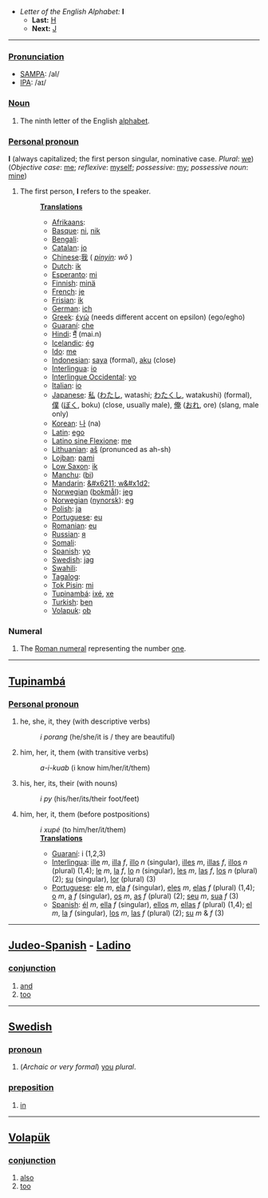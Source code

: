*''Letter of the English Alphabet:'' '''I'''
**'''Last:''' [[H]]
**'''Next:''' [[J]]
----

===[[Pronunciation]]===
*[[w:SAMPA|SAMPA]]: /aI/
*[[w:IPA|IPA]]: /aɪ/

===[[Noun]]===
#The ninth letter of the English [[alphabet]].

===[[Personal pronoun]]===
'''I''' (always capitalized; the first person singular, nominative case. ''Plural'': [[we]])<br>
(''Objective case'': [[me]]; ''reflexive'': [[myself]]; ''possessive'': [[my]]; ''possessive noun'': [[mine]])


# The first person, '''I''' refers to the speaker.
#:'''[[Translation]]s'''
#:*[[Afrikaans]]:[[]]
#:*[[Basque]]: [[ni]], [[nik]]
#:*[[Bengali]]: [[]]
#:*[[Catalan]]: [[jo]]
#:*[[Chinese]]:[[我]] ( ''[[pinyin]]: wǒ'' )
#:*[[Dutch]]: [[ik]]
#:*[[Esperanto]]: [[mi]]
#:*[[Finnish]]: [[minä]]
#:*[[French]]: [[je]]
#:*[[Frisian]]: [[ik]]
#:*[[German]]: [[ich]]
#:*[[Greek]]: [[έγώ]] (needs different accent on epsilon) (ego/egho)
#:*[[Guaraní]]: [[che]]
#:*[[Hindi]]: [[मैं]] (mai.n)
#:*[[Icelandic]]: [[ég]]
#:*[[Ido]]: [[me]]
#:*[[Indonesian]]: [[saya]] (formal), [[aku]] (close)
#:*[[Interlingua]]: [[io]]
#:*[[Interlingue Occidental]]: [[yo]]
#:*[[Italian]]: [[io]]
#:*[[Japanese]]: [[私]] ([[わたし]], watashi; [[わたくし]], watakushi) (formal), [[僕]] ([[ぼく]], boku) (close, usually male), [[俺]] ([[おれ]], ore) (slang, male only)
#:*[[Korean]]: [[나]] (na)
#:*[[Latin]]: [[ego]]
#:*[[Latino sine Flexione]]: [[me]]
#:*[[Lithuanian]]: [[aš]] (pronunced as ah-sh)
#:*[[Lojban]]: [[pami]]
#:*[[Low Saxon]]: [[ik (pd)|ik]]
#:*[[Manchu]]: ([[bi]])
#:*[[Mandarin]]: [[&#x6211; w&#x1d2;]]
#:*[[Norwegian]] ([[bokmål]]): [[jeg]]
#:*[[Norwegian]] ([[nynorsk]]): [[eg]]
#:*[[Polish]]: [[ja]]
#:*[[Portuguese]]: [[eu]]
#:*[[Romanian]]: [[eu]]
#:*[[Russian]]: [[я]]
#:*[[Somali]]: [[]]
#:*[[Spanish]]: [[yo]]
#:*[[Swedish]]: [[jag]]
#:*[[Swahili]]: [[]]
#:*[[Tagalog]]: [[]]
#:*[[Tok Pisin]]: [[mi]]
#:*[[Tupinambá]]: [[ixé]], [[xe]]
#:*[[Turkish]]: [[ben]]
#:*[[Volapuk]]: [[ob]]

===Numeral===
#The [[Roman numeral]] representing the number [[one]].

----

==[[Tupinambá]]==
===[[Personal pronoun]]===
# he, she, it, they (with descriptive verbs)
#:''i porang'' (he/she/it is / they are beautiful)
# him, her, it, them (with transitive verbs)
#:''a-i-kuab'' (i know him/her/it/them)
# his, her, its, their (with nouns)
#:''i py'' (his/her/its/their foot/feet)
# him, her, it, them (before postpositions)
#:''i xupé'' (to him/her/it/them)
#:'''[[Translation]]s'''
#:*[[Guaraní]]: i (1,2,3)
#:*[[Interlingua]]: [[ille]] ''m'', [[illa]] ''f'', [[illo]] ''n'' (singular), [[illes]] ''m'', [[illas]] ''f'', [[illos]] ''n'' (plural) (1,4); [[le]] ''m'', [[la]] ''f'', [[lo]] ''n'' (singular), [[les]] ''m'', [[las]] ''f'', [[los]] ''n'' (plural) (2); [[su]] (singular), [[lor]] (plural) (3)
#:*[[Portuguese]]: [[ele]] ''m'', [[ela]] ''f'' (singular), [[eles]] ''m'', [[elas]] ''f'' (plural) (1,4); [[o]] ''m'', [[a]] ''f'' (singular), [[os]] ''m'', [[as]] ''f'' (plural) (2); [[seu]] ''m'', [[sua]] ''f'' (3)
#:*[[Spanish]]: [[él]] ''m'', [[ella]] ''f'' (singular), [[ellos]] ''m'', [[ellas]] ''f'' (plural) (1,4); [[el]] ''m'', [[la]] ''f'' (singular), [[los]] ''m'', [[las]] ''f'' (plural) (2); [[su]] ''m'' & ''f'' (3)

----

== [[Judeo-Spanish]] - [[Ladino]] == 
=== [[conjunction]] === 
# [[and]]
# [[too]]

----

== [[Swedish]] ==
=== [[pronoun]] ===
# (''Archaic or very formal'') [[you]] ''plural''.

=== [[preposition]] ===
# [[in]]

----

== [[Volapük]] == 
=== [[conjunction]] === 
# [[also]]
# [[too]]